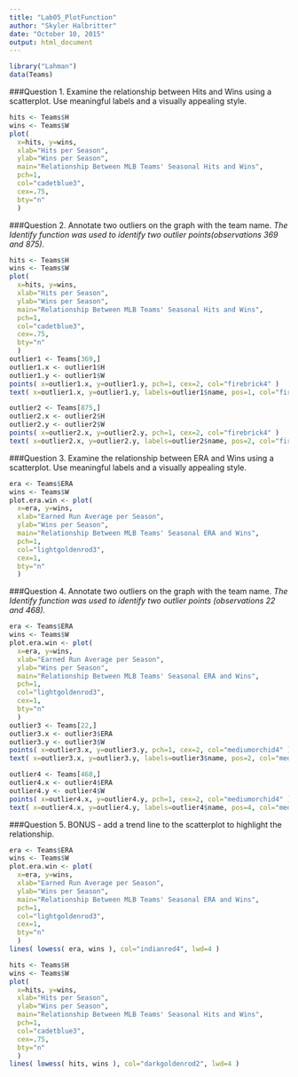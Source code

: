 ---
title: "Lab05_PlotFunction"
author: "Skyler Halbritter"
date: "October 10, 2015"
output: html_document
---

```{r}
library("Lahman")
data(Teams)
```

###Question 1.	Examine the relationship between Hits and Wins using a scatterplot. Use meaningful labels and a visually appealing style.

```{r}
hits <- Teams$H
wins <- Teams$W
plot(
  x=hits, y=wins,
  xlab="Hits per Season",
  ylab="Wins per Season",
  main="Relationship Between MLB Teams' Seasonal Hits and Wins",
  pch=1,
  col="cadetblue3",
  cex=.75,
  bty="n"
  )
```


###Question 2.	Annotate two outliers on the graph with the team name.
*The Identify function was used to identify two outlier points(observations 369 and 875).*
```{r}
hits <- Teams$H
wins <- Teams$W
plot(
  x=hits, y=wins,
  xlab="Hits per Season",
  ylab="Wins per Season",
  main="Relationship Between MLB Teams' Seasonal Hits and Wins",
  pch=1,
  col="cadetblue3",
  cex=.75,
  bty="n"
  )
outlier1 <- Teams[369,]
outlier1.x <- outlier1$H
outlier1.y <- outlier1$W
points( x=outlier1.x, y=outlier1.y, pch=1, cex=2, col="firebrick4" )
text( x=outlier1.x, y=outlier1.y, labels=outlier1$name, pos=1, col="firebrick4" )

outlier2 <- Teams[875,]
outlier2.x <- outlier2$H
outlier2.y <- outlier2$W
points( x=outlier2.x, y=outlier2.y, pch=1, cex=2, col="firebrick4" )
text( x=outlier2.x, y=outlier2.y, labels=outlier2$name, pos=2, col="firebrick4" )

```


###Question 3.	Examine the relationship between ERA and Wins using a scatterplot. Use meaningful labels and a visually appealing style.
```{r}
era <- Teams$ERA
wins <- Teams$W
plot.era.win <- plot(
  x=era, y=wins,
  xlab="Earned Run Average per Season",
  ylab="Wins per Season",
  main="Relationship Between MLB Teams' Seasonal ERA and Wins",
  pch=1,
  col="lightgoldenrod3",
  cex=1,
  bty="n"
  )
```

###Question 4.	Annotate two outliers on the graph with the team name.
*The Identify function was used to identify two outlier points (observations 22 and 468).*
```{r}
era <- Teams$ERA
wins <- Teams$W
plot.era.win <- plot(
  x=era, y=wins,
  xlab="Earned Run Average per Season",
  ylab="Wins per Season",
  main="Relationship Between MLB Teams' Seasonal ERA and Wins",
  pch=1,
  col="lightgoldenrod3",
  cex=1,
  bty="n"
  )
outlier3 <- Teams[22,]
outlier3.x <- outlier3$ERA
outlier3.y <- outlier3$W
points( x=outlier3.x, y=outlier3.y, pch=1, cex=2, col="mediumorchid4" )
text( x=outlier3.x, y=outlier3.y, labels=outlier3$name, pos=2, col="mediumorchid4" )

outlier4 <- Teams[468,]
outlier4.x <- outlier4$ERA
outlier4.y <- outlier4$W
points( x=outlier4.x, y=outlier4.y, pch=1, cex=2, col="mediumorchid4" )
text( x=outlier4.x, y=outlier4.y, labels=outlier4$name, pos=4, col="mediumorchid4" )
```

###Question 5.	BONUS - add a trend line to the scatterplot to highlight the relationship.
```{r}
era <- Teams$ERA
wins <- Teams$W
plot.era.win <- plot(
  x=era, y=wins,
  xlab="Earned Run Average per Season",
  ylab="Wins per Season",
  main="Relationship Between MLB Teams' Seasonal ERA and Wins",
  pch=1,
  col="lightgoldenrod3",
  cex=1,
  bty="n"
  )
lines( lowess( era, wins ), col="indianred4", lwd=4 )
```

```{r}
hits <- Teams$H
wins <- Teams$W
plot(
  x=hits, y=wins,
  xlab="Hits per Season",
  ylab="Wins per Season",
  main="Relationship Between MLB Teams' Seasonal Hits and Wins",
  pch=1,
  col="cadetblue3",
  cex=.75,
  bty="n"
  )
lines( lowess( hits, wins ), col="darkgoldenrod2", lwd=4 )
```

